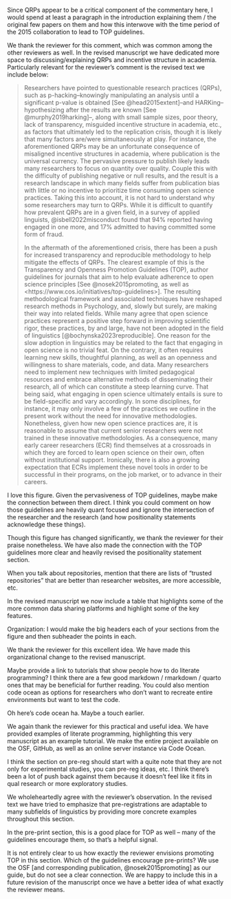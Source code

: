 <!-- https://github.com/RAP-group/guide_to_open_science/issues/62 -->
:::reviewer
Since QRPs appear to be a critical component of the commentary here, I would spend at least a paragraph in the introduction explaining them / the original few papers on them and how this interwove with the time period of the 2015 collaboration to lead to TOP guidelines.
:::

We thank the reviewer for this comment, which was common among the other reviewers as well. 
In the revised manuscript we have dedicated more space to discussing/explaining QRPs and incentive structure in academia.
Particularly relevant for the reviewer's comment is the revised text we include below: 

> Researchers have pointed to questionable research practices (QRPs), such as p-hacking--knowingly manipulating an analysis until a significant p-value is obtained [See @head2015extent]--and HARKing--hypothesizing after the results are known [See @murphy2019harking]--, along with small sample sizes, poor theory, lack of transparency, misguided incentive structure in academia, etc., as factors that ultimately led to the replication crisis, though it is likely that many factors are/were simultaneously at play. 
For instance, the aforementioned QRPs may be an unfortunate consequence of misaligned incentive structures in academia, where publication is the universal currency. 
The pervasive pressure to publish likely leads many researchers to focus on quantity over quality. 
Couple this with the difficulty of publishing negative or null results, and the result is a research landscape in which many fields suffer from publication bias with little or no incentive to prioritize time consuming open science practices. 
Taking this into account, it is not hard to understand why some researchers may turn to QRPs. 
While it is difficult to quantify how prevalent QRPs are in a given field, in a survey of applied linguists, @isbell2022misconduct found that 94% reported having engaged in one more, and 17% admitted to having committed some form of fraud. 
>
> In the aftermath of the aforementioned crisis, there has been a push for increased transparency and reproducible methodology to help mitigate the effects of QRPs. 
The clearest example of this is the Transparency and Openness Promotion Guidelines (TOP), author guidelines for journals that aim to help evaluate adherence to open science principles [See @nosek2015promoting, as well as <https://www.cos.io/initiatives/top-guidelines>]. 
The resulting methodological framework and associated techniques have reshaped research methods in Psychology, and, slowly but surely, are making their way into related fields. 
While many agree that open science practices represent a positive step forward in improving scientific rigor, these practices, by and large, have not been adopted in the field of linguistics [@bochynska2023reproducible]. 
One reason for the slow adoption in linguistics may be related to the fact that engaging in open science is no trivial feat. 
On the contrary, it often requires learning new skills, thoughtful planning, as well as an openness and willingness to share materials, code, and data. 
Many researchers need to implement new techniques with limited pedagogical resources and embrace alternative methods of disseminating their research, all of which can constitute a steep learning curve. 
That being said, what engaging in open science ultimately entails is sure to be field-specific and vary accordingly. 
In some disciplines, for instance, it may only involve a few of the practices we outline in the present work without the need for innovative methodologies. 
Nonetheless, given how new open science practices are, it is reasonable to assume that current senior researchers were not trained in these innovative methodologies. 
As a consequence, many early career researchers (ECR) find themselves at a crossroads in which they are forced to learn open science on their own, often without institutional support. 
Ironically, there is also a growing expectation that ECRs implement these novel tools in order to be successful in their programs, on the job market, or to advance in their careers. 

\Done



:::reviewer
I love this figure. Given the pervasiveness of TOP guidelines, maybe make the connection between them direct. I think you could comment on how those guidelines are heavily quant focused and ignore the intersection of the researcher and the research (and how positionality statements acknowledge these things).
:::

Though this figure has changed significantly, we thank the reviewer for their praise nonetheless. 
We have also made the connection with the TOP guidelines more clear and heavily revised the positionality statement section. 

\Done



:::reviewer
When you talk about repositories, mention that there are lists of “trusted repositories” that are better than researcher websites, are more accessible, etc.
:::

In the revised manuscript we now include a table that highlights some of the more common data sharing platforms and highlight some of the key features. 

\Done



:::reviewer
Organization: I would make the big headers each of your sections from the figure and then subheader the points in each.
:::

We thank the reviewer for this excellent idea. 
We have made this organizational change to the revised manuscript. 

\Done



:::reviewer
Maybe provide a link to tutorials that show people how to do literate programming? I think there are a few good markdown / rmarkdown / quarto ones that may be beneficial for further reading. You could also mention code ocean as options for researchers who don’t want to recreate entire environments but want to test the code.

Oh here’s code ocean ha. Maybe a touch earlier.
:::

We again thank the reviewer for this practical and useful idea. 
We have provided examples of literate programming, highlighting this very manuscript as an example tutorial. 
We make the entire project available on the OSF, GitHub, as well as an online server instance via Code Ocean. 

\Done



:::reviewer
I think the section on pre-reg should start with a quite note that they are not only for experimental studies, you can pre-reg ideas, etc. I think there’s been a lot of push back against them because it doesn’t feel like it fits in qual research or more exploratory studies.
:::

We wholeheartedly agree with the reviewer's observation. 
In the revised text we have tried to emphasize that pre-registrations are adaptable to many subfields of linguistics by providing more concrete examples throughout this section. 

\Done


:::reviewer
In the pre-print section, this is a good place for TOP as well – many of the guidelines encourage them, so that’s a helpful signal.
:::

It is not entirely clear to us how exactly the reviewer envisions promoting TOP in this section. 
Which of the guidelines encourage pre-prints? 
We use the OSF [and corresponding publication, @nosek2015promoting] as our guide, but do not see a clear connection. 
We are happy to include this in a future revision of the manuscript once we have a better idea of what exactly the reviewer means. 
